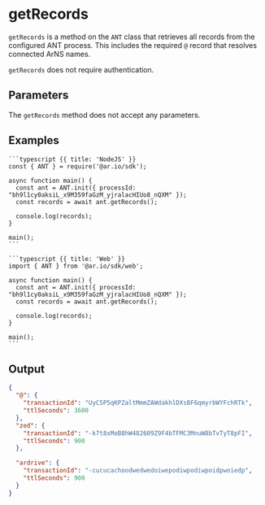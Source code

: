 
<HeroPattern />

# getRecords

`getRecords` is a method on the `ANT` class that retrieves all records from the configured ANT process. This includes the required `@` record that resolves connected ArNS names.

`getRecords` does not require authentication.

## Parameters

The `getRecords` method does not accept any parameters.

## Examples

<CodeGroup title="getRecords">

    ```typescript {{ title: 'NodeJS' }}
    const { ANT } = require('@ar.io/sdk');

    async function main() {
      const ant = ANT.init({ processId: "bh9l1cy0aksiL_x9M359faGzM_yjralacHIUo8_nQXM" });
      const records = await ant.getRecords();

      console.log(records);
    }

    main();
    ```

    ```typescript {{ title: 'Web' }}
    import { ANT } from '@ar.io/sdk/web';

    async function main() {
      const ant = ANT.init({ processId: "bh9l1cy0aksiL_x9M359faGzM_yjralacHIUo8_nQXM" });
      const records = await ant.getRecords();

      console.log(records);
    }

    main();
    ```

</CodeGroup>

## Output

```json
{
  "@": {
    "transactionId": "UyC5P5qKPZaltMmmZAWdakhlDXsBF6qmyrbWYFchRTk",
    "ttlSeconds": 3600
  },
  "zed": {
    "transactionId": "-k7t8xMoB8hW482609Z9F4bTFMC3MnuW8bTvTyT8pFI",
    "ttlSeconds": 900
  },

  "ardrive": {
    "transactionId": "-cucucachoodwedwedoiwepodiwpodiwpoidpwoiedp",
    "ttlSeconds": 900
  }
}
```